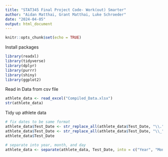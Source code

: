 ```yaml
---
title: "STAT345 Final Project Code- Work(out) Smarter"
author: "Aidan Matthai, Grant Matthai, Luke Schroeder"
date: "2024-04-05"
output: html_document
---
```


```r
knitr::opts_chunk$set(echo = TRUE)
```

Install packages
``` r
library(readxl)
library(tidyverse)
library(dplyr)
library(purrr)
library(shiny)
library(ggplot2)
```

Read in Data from csv file
``` r
athlete_data <- read_excel("Compiled_Data.xlsx")
str(athlete_data)
```

Tidy up athlete data
``` r
# fix dates to be same format
athlete_data$Test_Date <- str_replace_all(athlete_data$Test_Date, "\\.", "\\-") 
athlete_data$Test_Date <- str_replace_all(athlete_data$Test_Date, "\\_", "\\-")
athlete_data$Test_Date

# separate into year, month, and day
athlete_data <- separate(athlete_data, Test_Date, into = c("Year", "Month", "Day"), sep = "-")

```
